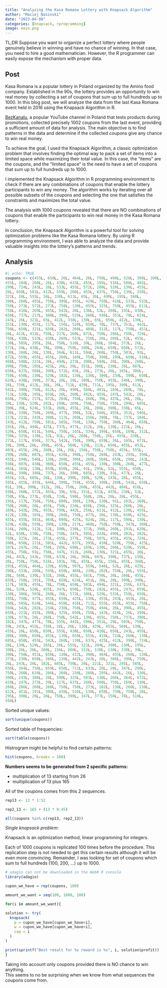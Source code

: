 ```yaml
---
title: "Analyzing the Kasa Romana Lottery with Knapsack Algorithm"
author: "Maciej Nasinski"
date: "2023-04-08"
categories: [knapsack, rprogramming]
image: main.png
---
```


TL;DR Suppose you want to organize a perfect lottery where people genuinely believe in winning and have no chance of winning. In that case, you need to hire a good mathematician. However, the R programmer can easily expose the mechanism with proper data.

## Post

Kasa Romana is a popular lottery in Poland organized by the Amino food company. Established in the 90s, the lottery provides an opportunity to win real money by collecting a set of coupons that sum up to full hundreds up to 1000. In this blog post, we will analyze the data from the last Kasa Romana event held in 2016 using the Knapsack Algorithm in R.

[BezKanalu](https://www.facebook.com/BezKanalu/), a popular YouTube channel in Poland that tests products during promotions, collected precisely 1002 coupons from the last event, providing a sufficient amount of data for analysis. The main objective is to find patterns in the data and determine if the collected coupons give any chance to win real money.

To achieve the goal, I used the Knapsack Algorithm, a classic optimization problem that involves finding the optimal way to pack a set of items into a limited space while maximizing their total value. In this case, the "items" are the coupons, and the "limited space" is the need to have a set of coupons that sum up to full hundreds up to 1000.

I implemented the Knapsack Algorithm in R programming environment to check if there are any combinations of coupons that enable the lottery participants to win any money. The algorithm works by iterating over all possible subsets of the coupons and selecting the one that satisfies the constraints and maximizes the total value.

The analysis with 1000 coupons revealed that there are NO combinations of coupons that enable the participants to win real money in the Kasa Romana lottery.

In conclusion, the Knapsack Algorithm is a powerful tool for solving optimization problems like the Kasa Romana lottery. By using R programming environment, I was able to analyze the data and provide valuable insights into the lottery's patterns and trends. 


## Analysis

```r
#| echo: TRUE
coupons <- c(455L, 650L, 26L, 464L, 26L, 750L, 490L, 520L, 399L, 390L, 750L, 
455L, 104L, 260L, 26L, 438L, 633L, 455L, 195L, 516L, 598L, 481L, 
299L, 724L, 243L, 26L, 533L, 455L, 572L, 208L, 520L, 130L, 455L, 
26L, 650L, 581L, 412L, 559L, 260L, 455L, 637L, 750L, 130L, 338L, 
321L, 26L, 555L, 26L, 338L, 611L, 65L, 26L, 490L, 195L, 260L, 
390L, 260L, 455L, 750L, 399L, 455L, 429L, 750L, 416L, 533L, 533L, 
750L, 273L, 572L, 273L, 750L, 130L, 455L, 325L, 750L, 455L, 611L, 
750L, 416L, 269L, 455L, 542L, 26L, 130L, 52L, 260L, 191L, 438L, 
650L, 737L, 217L, 308L, 390L, 529L, 260L, 546L, 351L, 78L, 624L, 
243L, 26L, 321L, 65L, 412L, 338L, 130L, 65L, 650L, 412L, 130L, 
351L, 130L, 455L, 117L, 156L, 520L, 650L, 78L, 737L, 351L, 442L, 
750L, 650L, 321L, 650L, 282L, 260L, 468L, 312L, 117L, 750L, 451L, 
26L, 412L, 412L, 750L, 217L, 260L, 672L, 750L, 286L, 750L, 724L, 
750L, 438L, 533L, 438L, 260L, 533L, 750L, 26L, 260L, 52L, 455L, 
130L, 585L, 295L, 26L, 750L, 516L, 39L, 260L, 104L, 373L, 26L, 
572L, 26L, 438L, 78L, 390L, 750L, 390L, 204L, 650L, 650L, 572L, 
130L, 260L, 26L, 130L, 364L, 611L, 594L, 260L, 750L, 503L, 91L, 
672L, 559L, 455L, 455L, 260L, 169L, 750L, 390L, 299L, 650L, 516L, 
468L, 598L, 221L, 26L, 494L, 273L, 390L, 594L, 26L, 390L, 260L, 
399L, 750L, 195L, 425L, 26L, 26L, 351L, 308L, 230L, 26L, 607L, 
650L, 637L, 568L, 390L, 572L, 65L, 26L, 273L, 26L, 165L, 386L, 
750L, 650L, 130L, 529L, 182L, 130L, 130L, 390L, 234L, 390L, 650L, 
624L, 438L, 390L, 373L, 26L, 26L, 260L, 750L, 455L, 546L, 390L, 
26L, 750L, 412L, 26L, 26L, 711L, 429L, 711L, 195L, 390L, 611L, 
542L, 390L, 750L, 412L, 26L, 490L, 568L, 481L, 169L, 260L, 78L, 
711L, 520L, 195L, 659L, 26L, 260L, 442L, 455L, 247L, 542L, 26L, 
650L, 750L, 217L, 672L, 269L, 750L, 260L, 39L, 425L, 26L, 26L, 
39L, 130L, 520L, 282L, 299L, 269L, 750L, 750L, 750L, 299L, 685L, 
390L, 39L, 624L, 533L, 260L, 455L, 26L, 208L, 390L, 338L, 65L, 
130L, 338L, 750L, 260L, 477L, 390L, 52L, 546L, 455L, 351L, 546L, 
217L, 221L, 243L, 390L, 117L, 260L, 256L, 390L, 78L, 737L, 104L, 
143L, 412L, 750L, 581L, 585L, 750L, 130L, 750L, 390L, 464L, 650L, 
191L, 26L, 494L, 425L, 737L, 477L, 312L, 26L, 130L, 221L, 26L, 
529L, 650L, 611L, 546L, 750L, 165L, 334L, 399L, 650L, 169L, 312L, 
750L, 325L, 130L, 52L, 91L, 26L, 260L, 750L, 26L, 455L, 338L, 
273L, 117L, 650L, 377L, 542L, 750L, 390L, 659L, 26L, 165L, 672L, 
39L, 390L, 26L, 390L, 455L, 568L, 529L, 312L, 650L, 455L, 451L, 
403L, 455L, 26L, 260L, 26L, 26L, 156L, 750L, 750L, 455L, 555L, 
299L, 260L, 607L, 455L, 620L, 390L, 750L, 260L, 243L, 295L, 390L, 
455L, 594L, 546L, 130L, 260L, 390L, 260L, 568L, 650L, 286L, 243L, 
598L, 607L, 438L, 308L, 650L, 455L, 455L, 130L, 390L, 260L, 477L, 
481L, 165L, 130L, 659L, 650L, 26L, 91L, 295L, 52L, 555L, 650L, 
546L, 390L, 386L, 737L, 26L, 390L, 685L, 130L, 91L, 477L, 26L, 
455L, 52L, 685L, 26L, 130L, 390L, 390L, 520L, 143L, 26L, 455L, 
585L, 455L, 455L, 646L, 390L, 750L, 455L, 390L, 260L, 542L, 650L, 
91L, 39L, 390L, 312L, 26L, 750L, 260L, 455L, 442L, 494L, 416L, 
598L, 260L, 572L, 455L, 39L, 65L, 351L, 611L, 455L, 230L, 52L, 
750L, 65L, 273L, 650L, 724L, 598L, 568L, 26L, 26L, 26L, 455L, 
195L, 117L, 750L, 750L, 698L, 390L, 130L, 130L, 91L, 182L, 269L, 
750L, 260L, 26L, 455L, 750L, 234L, 650L, 256L, 325L, 260L, 26L, 
169L, 542L, 26L, 455L, 750L, 442L, 256L, 611L, 412L, 130L, 455L, 
412L, 130L, 165L, 399L, 260L, 750L, 477L, 26L, 130L, 650L, 425L, 
455L, 455L, 581L, 464L, 698L, 425L, 624L, 26L, 117L, 598L, 130L, 
529L, 438L, 559L, 390L, 130L, 217L, 468L, 750L, 750L, 347L, 308L, 
516L, 260L, 312L, 52L, 390L, 230L, 373L, 390L, 260L, 191L, 620L, 
52L, 650L, 130L, 750L, 750L, 347L, 585L, 243L, 490L, 282L, 282L, 
750L, 325L, 26L, 273L, 455L, 377L, 750L, 507L, 455L, 455L, 724L, 
390L, 650L, 221L, 585L, 442L, 637L, 295L, 438L, 520L, 750L, 425L, 
347L, 247L, 26L, 750L, 295L, 698L, 169L, 130L, 260L, 520L, 559L, 
455L, 750L, 91L, 750L, 347L, 312L, 260L, 130L, 321L, 455L, 26L, 
26L, 442L, 143L, 750L, 633L, 26L, 360L, 607L, 390L, 737L, 156L, 
26L, 750L, 750L, 516L, 191L, 78L, 455L, 455L, 156L, 455L, 360L, 
191L, 455L, 464L, 130L, 650L, 507L, 559L, 546L, 52L, 26L, 425L, 
390L, 533L, 260L, 559L, 650L, 468L, 230L, 282L, 750L, 26L, 555L, 
26L, 568L, 130L, 533L, 260L, 455L, 581L, 750L, 26L, 260L, 455L, 
659L, 750L, 191L, 750L, 650L, 624L, 451L, 26L, 26L, 399L, 390L, 
117L, 503L, 455L, 78L, 750L, 659L, 503L, 494L, 321L, 256L, 637L, 
26L, 520L, 520L, 455L, 347L, 650L, 750L, 182L, 455L, 247L, 659L, 
130L, 386L, 503L, 260L, 26L, 572L, 386L, 529L, 533L, 750L, 650L, 
195L, 750L, 477L, 455L, 650L, 425L, 130L, 455L, 243L, 455L, 26L, 
260L, 585L, 624L, 546L, 650L, 416L, 711L, 555L, 455L, 455L, 750L, 
594L, 542L, 282L, 234L, 230L, 750L, 750L, 494L, 26L, 390L, 455L, 
650L, 221L, 455L, 390L, 325L, 650L, 750L, 143L, 416L, 26L, 299L, 
130L, 377L, 26L, 260L, 750L, 542L, 130L, 455L, 750L, 737L, 390L, 
182L, 347L, 477L, 78L, 555L, 442L, 598L, 351L, 26L, 503L, 750L, 
39L, 243L, 455L, 750L, 26L, 26L, 130L, 429L, 455L, 568L, 130L, 
455L, 26L, 650L, 650L, 555L, 438L, 650L, 416L, 650L, 243L, 455L, 
260L, 390L, 650L, 455L, 130L, 650L, 555L, 416L, 724L, 260L, 130L, 
685L, 650L, 455L, 542L, 260L, 130L, 637L, 425L, 412L, 390L, 724L, 
26L, 130L, 529L, 165L, 26L, 555L, 321L, 204L, 390L, 130L, 195L, 
390L, 26L, 26L, 260L, 156L, 260L, 312L, 130L, 130L, 338L, 39L, 
390L, 750L, 451L, 650L, 130L, 412L, 390L, 464L, 455L, 260L, 130L, 
373L, 230L, 650L, 286L, 130L, 442L, 243L, 26L, 308L, 390L, 750L, 
26L, 243L, 26L, 182L, 685L, 750L, 26L, 221L, 321L, 295L, 585L, 
650L, 364L, 750L, 659L, 650L, 711L, 633L, 26L, 26L, 347L, 260L, 
750L, 260L, 624L, 286L, 260L, 230L, 260L, 295L, 442L, 26L, 130L, 
390L, 243L, 386L, 26L, 598L, 325L, 503L, 130L, 260L, 364L, 672L, 
429L, 247L, 273L, 39L, 117L, 637L, 260L, 598L, 750L, 169L, 130L, 
260L, 286L, 260L, 260L, 750L, 750L, 273L, 182L, 130L, 260L, 130L, 
412L, 451L, 191L, 390L, 438L, 516L, 130L, 650L, 750L, 750L, 26L, 
295L, 390L, 26L, 26L, 750L, 390L, 347L, 377L, 156L, 78L, 516L, 
594L)
```

Sorted unique values:

```r
sort(unique(coupons))
```

Sorted table of frequencies:

```r
sort(table(coupons))
```

Histrogram might be helpful to find certain patterns:

```r
hist(coupons, breaks = 100)
```

**Numbers seems to be generated from 2 specific patterns:**

- multiplication of 13 starting from 26
- multiplication of 13 plus 165

All of the coupons comes from this 2 sequences.

```r
rep13 <- 13 * 1:52

rep2_13 <- 165 + (13 * 0:45)

all(coupons %in% c(rep13, rep2_13))
```

*Single knapsack problem:*

Knapsack is an optimization method, linear programming for integers.

Each of 1000 coupons is replicated 100 times before the procedure. This replication step is not needed to get this certain results although it will be even more convincing. Remainder, I was looking for set of coupons which sum to full hundreds (100, 200, ...) up to 1000.

```r
# adagio can not be downloaded in the WebR R console
library(adagio)

cupon_we_have = rep(coupons, 100)

amount_we_want = seq(100, 1000, 100)

for(i in amount_we_want){

solution <- try(
  knapsack(
    p = cupon_we_have[cupon_we_have<i], 
    w = cupon_we_have[cupon_we_have<i], 
    cap = i
  )
)

print(sprintf("Best result for %s reward is %s", i, solution$profit))
}
```

Taking into account only coupons provided there is NO chance to win anything.  
This seems to no be surprising when we know from what sequences the coupons come from.  
